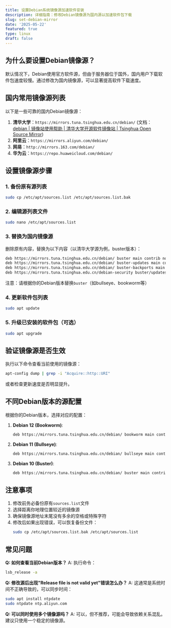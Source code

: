 ```yaml
---
title: 设置Debian系统镜像源加速软件安装
description: 详细指南：修改Debian镜像源为国内源以加速软件包下载
slug: set-debian-mirror
date: '2025-05-22'
featured: true
type: linux
draft: false
---
```


## 为什么要设置Debian镜像源？

默认情况下，Debian使用官方软件源，但由于服务器位于国外，国内用户下载软件包速度较慢。通过修改为国内镜像源，可以显著提高软件下载速度。

## 国内常用镜像源列表

以下是一些可靠的国内Debian镜像源：

1. **清华大学**：`https://mirrors.tuna.tsinghua.edu.cn/debian/` (文档：[debian | 镜像站使用帮助 | 清华大学开源软件镜像站 | Tsinghua Open Source Mirror](https://mirrors.tuna.tsinghua.edu.cn/help/debian/))
2. **阿里云**：`https://mirrors.aliyun.com/debian/`
3. **网易**：`http://mirrors.163.com/debian/`
4. **华为云**：`https://repo.huaweicloud.com/debian/`

## 设置镜像源步骤

### 1. 备份原有源列表

```bash
sudo cp /etc/apt/sources.list /etc/apt/sources.list.bak
```

### 2. 编辑源列表文件

```bash
sudo nano /etc/apt/sources.list
```

### 3. 替换为国内镜像源

删除原有内容，替换为以下内容（以清华大学源为例，buster版本）：

```bash
deb https://mirrors.tuna.tsinghua.edu.cn/debian/ buster main contrib non-free
deb https://mirrors.tuna.tsinghua.edu.cn/debian/ buster-updates main contrib non-free
deb https://mirrors.tuna.tsinghua.edu.cn/debian/ buster-backports main contrib non-free
deb https://mirrors.tuna.tsinghua.edu.cn/debian-security buster/updates main contrib non-free
```

注意：请根据你的Debian版本替换`buster`（如bullseye、bookworm等）

### 4. 更新软件包列表

```bash
sudo apt update
```

### 5. 升级已安装的软件包（可选）

```bash
sudo apt upgrade
```

## 验证镜像源是否生效

执行以下命令查看当前使用的镜像源：

```bash
apt-config dump | grep -i "Acquire::http::URI"
```

或者检查更新速度是否明显提升。

## 不同Debian版本的源配置

根据你的Debian版本，选择对应的配置：

1. **Debian 12 (Bookworm)**:
   ```bash
   deb https://mirrors.tuna.tsinghua.edu.cn/debian/ bookworm main contrib non-free
   ```

2. **Debian 11 (Bullseye)**:
   ```bash
   deb https://mirrors.tuna.tsinghua.edu.cn/debian/ bullseye main contrib non-free
   ```

3. **Debian 10 (Buster)**:
   ```bash
   deb https://mirrors.tuna.tsinghua.edu.cn/debian/ buster main contrib non-free
   ```

## 注意事项

1. 修改前务必备份原有`sources.list`文件
2. 选择距离你地理位置较近的镜像源
3. 确保镜像源地址末尾没有多余的空格或特殊字符
4. 修改后如果出现错误，可以恢复备份文件：
   ```bash
   sudo cp /etc/apt/sources.list.bak /etc/apt/sources.list
   ```

## 常见问题

**Q: 如何查看当前Debian版本？**
A: 执行命令：
```bash
lsb_release -a
```

**Q: 修改源后出现"Release file is not valid yet"错误怎么办？**
A: 这通常是系统时间不正确导致的，可以同步时间：
```bash
sudo apt install ntpdate
sudo ntpdate ntp.aliyun.com
```

**Q: 可以同时使用多个镜像源吗？**
A: 可以，但不推荐，可能会导致依赖关系混乱。建议只使用一个稳定的镜像源。
